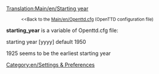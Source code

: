 [[Translation:Main/en/Starting year]]
:<small><<Back to the [[Main/en/Openttd.cfg]] (OpenTTD configuration file)</small>


'''starting_year''' is a variable of Openttd.cfg file:

starting year [yyyy] default 1950

1925 seems to be the earliest starting year

[[Category:en/Settings & Preferences]]